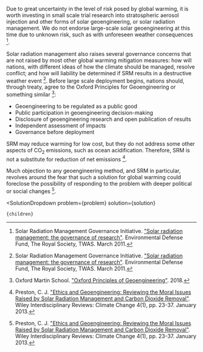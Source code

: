 

Due to great uncertainty in the level of risk posed by global warming, it is worth investing in small scale trial research into stratospheric aerosol injection and other forms of solar geoengineering, or solar radiation management. We do not endorse large-scale solar geoengineering at this time due to unknown risk, such as with unforeseen weather consequences [^"19"].

Solar radiation management also raises several governance concerns that are not raised by most other global warming mitigation measures: how will nations, with different ideas of how the climate should be managed, resolve conflict; and how will liability be determined if SRM results in a destructive weather event [^"19"]. Before large scale deployment begins, nations should, through treaty, agree to the Oxford Principles for Geoengineering or something similar [^"13"]:

- Geoengineering to be regulated as a public good
- Public participation in geoengineering decision-making
- Disclosure of geoengineering research and open publication of results
- Independent assessment of impacts
- Governance before deployment

SRM may reduce warming for low cost, but they do not address some other aspects of CO<sub>2</sub> emissions, such as ocean acidification. Therefore, SRM is not a substitute for reduction of net emissions [^"14"].

Much objection to any geoengineering method, and SRM in particular, revolves around the fear that such a solution for global warming could foreclose the possibility of responding to the problem with deeper political or social changes [^"14"].

[^"13"]: Oxford Martin School. ["Oxford Principles of Geoengineering"](http://www.geoengineering.ox.ac.uk/www.geoengineering.ox.ac.uk/oxford-principles/principles/). 2018.

[^"14"]: Preston, C. J. ["Ethics and Geoengineering: Reviewing the Moral Issues Raised by Solar Radiation Management and Carbon Dioxide Removal"](https://wires.onlinelibrary.wiley.com/doi/abs/10.1002/wcc.198). Wiley Interdisciplinary Reviews: Climate Change 4(1), pp. 23-37. January 2013.

[^"19"]: Solar Radiation Management Governance Initiative. ["Solar radiation management: the governance of research"](https://royalsociety.org/~/media/royal_society_content/policy/projects/solar-radiation-governance/des2391_srmgi%20report_web.pdf). Environmental Defense Fund, The Royal Society, TWAS. March 2011.

  <SolutionDropdown 
    problem={problem} 
    solution={solution}
  >
    {children}
  </SolutionDropdown>